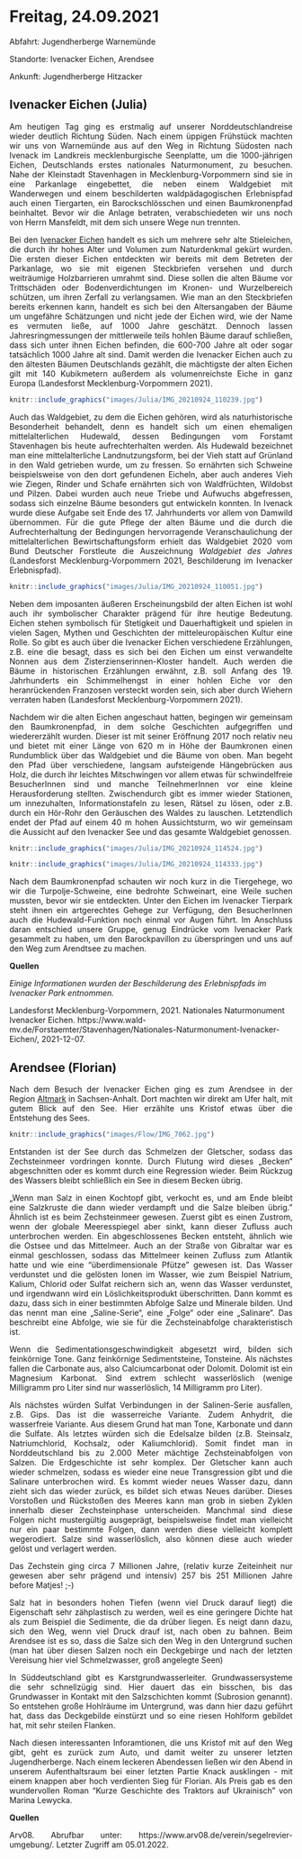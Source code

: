 # Freitag, 24.09.2021 

Abfahrt: Jugendherberge Warnemünde

Standorte: Ivenacker Eichen, Arendsee

Ankunft: Jugendherberge Hitzacker


## Ivenacker Eichen (Julia)
<div style="text-align: justify">

Am heutigen Tag ging es erstmalig auf unserer Norddeutschlandreise wieder deutlich Richtung Süden. Nach einem üppigen Frühstück machten wir uns von Warnemünde aus auf den Weg in Richtung Südosten nach Ivenack im Landkreis mecklenburgische Seenplatte, um die 1000-jährigen Eichen, Deutschlands erstes nationales Naturmonument, zu besuchen. Nahe der Kleinstadt Stavenhagen in Mecklenburg-Vorpommern sind sie in eine Parkanlage eingebettet, die neben einem Waldgebiet mit Wanderwegen und einem beschilderten waldpädagogischen Erlebnispfad auch einen Tiergarten, ein Barockschlösschen und einen Baumkronenpfad beinhaltet. Bevor wir die Anlage betraten, verabschiedeten wir uns noch von Herrn Mansfeldt, mit dem sich unsere Wege nun trennten. 

Bei den [Ivenacker Eichen](https://www.wald-mv.de/Forstaemter/Stavenhagen/Nationales-Naturmonument-Ivenacker-Eichen/) handelt es sich um mehrere sehr alte Stieleichen, die durch ihr hohes Alter und Volumen zum Naturdenkmal gekürt wurden. Die ersten dieser Eichen entdeckten wir bereits mit dem Betreten der Parkanlage, wo sie mit eigenen Steckbriefen versehen und durch weiträumige Holzbarrieren umrahmt sind. Diese sollen die alten Bäume vor Trittschäden oder Bodenverdichtungen im Kronen- und Wurzelbereich schützen, um ihren Zerfall zu verlangsamen. Wie man an den Steckbriefen bereits erkennen kann, handelt es sich bei den Altersangaben der Bäume um ungefähre Schätzungen und nicht jede der Eichen wird, wie der Name es vermuten ließe, auf 1000 Jahre geschätzt. Dennoch lassen Jahresringmessungen der mittlerweile teils hohlen Bäume darauf schließen, dass sich unter ihnen Eichen befinden, die 600-700 Jahre alt oder sogar tatsächlich 1000 Jahre alt sind. Damit werden die Ivenacker Eichen auch zu den ältesten Bäumen Deutschlands gezählt, die mächtigste der alten Eichen gilt mit 140 Kubikmetern außerdem als volumenreichste Eiche in ganz Europa (Landesforst Mecklenburg-Vorpommern 2021). 

```r
knitr::include_graphics("images/Julia/IMG_20210924_110239.jpg")
```


Auch das Waldgebiet, zu dem die Eichen gehören, wird als naturhistorische Besonderheit behandelt, denn es handelt sich um einen ehemaligen mittelalterlichen Hudewald, dessen Bedingungen vom Forstamt Stavenhagen bis heute aufrechterhalten werden. Als Hudewald bezeichnet man eine mittelalterliche Landnutzungsform, bei der Vieh statt auf Grünland in den Wald getrieben wurde, um zu fressen. So ernährten sich Schweine beispielsweise von den dort gefundenen Eicheln, aber auch anderes Vieh wie Ziegen, Rinder und Schafe ernährten sich von Waldfrüchten, Wildobst und Pilzen. Dabei wurden auch neue Triebe und Aufwuchs abgefressen, sodass sich einzelne Bäume besonders gut entwickeln konnten. In Ivenack wurde diese Aufgabe seit Ende des 17. Jahrhunderts vor allem von Damwild übernommen. Für die gute Pflege der alten Bäume und die durch die Aufrechterhaltung der Bedingungen hervorragende Veranschaulichung der mittelalterlichen Bewirtschaftungsform erhielt das Waldgebiet 2020 vom Bund Deutscher Forstleute die Auszeichnung *Waldgebiet des Jahres* (Landesforst Mecklenburg-Vorpommern 2021, Beschilderung im Ivenacker Erlebnispfad). 

```r
knitr::include_graphics("images/Julia/IMG_20210924_110051.jpg")
```

Neben dem imposanten äußeren Erscheinungsbild der alten Eichen ist wohl auch ihr symbolischer Charakter prägend für ihre heutige Bedeutung. Eichen stehen symbolisch für Stetigkeit und Dauerhaftigkeit und spielen in vielen Sagen, Mythen und Geschichten der mitteleuropäischen Kultur eine Rolle. So gibt es auch über die Ivenacker Eichen verschiedene Erzählungen, z.B. eine die besagt, dass es sich bei den Eichen um einst verwandelte Nonnen aus dem Zisterzienserinnen-Kloster handelt. Auch werden die Bäume in historischen Erzählungen erwähnt, z.B. soll Anfang des 19. Jahrhunderts ein Schimmelhengst in einer hohlen Eiche vor den heranrückenden Franzosen versteckt worden sein, sich aber durch Wiehern verraten haben (Landesforst Mecklenburg-Vorpommern 2021). 

Nachdem wir die alten Eichen angeschaut hatten, begingen wir gemeinsam den Baumkronenpfad, in dem solche Geschichten aufgegriffen und wiedererzählt wurden. Dieser ist mit seiner Eröffnung 2017 noch relativ neu und bietet mit einer Länge von 620 m in Höhe der Baumkronen einen Rundumblick über das Waldgebiet und die Bäume von oben. Man begeht den Pfad über verschiedene, langsam aufsteigende Hängebrücken aus Holz, die durch ihr leichtes Mitschwingen vor allem etwas für schwindelfreie BesucherInnen sind und manche TeilnehmerInnen vor eine kleine Herausforderung stellten. Zwischendurch gibt es immer wieder Stationen, um innezuhalten, Informationstafeln zu lesen, Rätsel zu lösen, oder z.B. durch ein Hör-Rohr den Geräuschen des Waldes zu lauschen. Letztendlich endet der Pfad auf einem 40 m hohen Aussichtsturm, wo wir gemeinsam die Aussicht auf den Ivenacker See und das gesamte Waldgebiet genossen. 

```r
knitr::include_graphics("images/Julia/IMG_20210924_114524.jpg")
```
```r
knitr::include_graphics("images/Julia/IMG_20210924_114333.jpg")
```


Nach dem Baumkronenpfad schauten wir noch kurz in die Tiergehege, wo wir die Turpolje-Schweine, eine bedrohte Schweinart, eine Weile suchen mussten, bevor wir sie entdeckten. Unter den Eichen im Ivenacker Tierpark steht ihnen ein artgerechtes Gehege zur Verfügung, den BesucherInnen auch die Hudewald-Funktion noch einmal vor Augen führt. Im Anschluss daran entschied unsere Gruppe, genug Eindrücke vom Ivenacker Park gesammelt zu haben, um den Barockpavillon zu überspringen und uns auf den Weg zum Arendtsee zu machen. 

</div>

**Quellen**

*Einige Informationen wurden der Beschilderung des Erlebnispfads im Ivenacker Park entnommen.*

Landesforst Mecklenburg-Vorpommern, 2021. Nationales Naturmonument Ivenacker Eichen. https://www.wald-mv.de/Forstaemter/Stavenhagen/Nationales-Naturmonument-Ivenacker-Eichen/, 2021-12-07. 



## Arendsee (Florian)

<div style="text-align: justify">
Nach dem Besuch der Ivenacker Eichen ging es zum Arendsee in der Region [Altmark](https://www.arv08.de/verein/segelrevier-umgebung/) in Sachsen-Anhalt. Dort machten wir direkt am Ufer halt, mit gutem Blick auf den See. Hier erzählte uns Kristof etwas über die Entstehung des Sees.

```r
knitr::include_graphics("images/Flow/IMG_7062.jpg")
```

Entstanden ist der See durch das Schmelzen der Gletscher, sodass das Zechsteinmeer vordringen konnte. Durch Flutung wird dieses „Becken“ abgeschnitten oder es kommt durch eine Regression wieder. Beim Rückzug des Wassers bleibt schließlich ein See in diesem Becken übrig. 

„Wenn man Salz in einen Kochtopf gibt, verkocht es, und am Ende bleibt eine Salzkruste die dann wieder verdampft und die Salze bleiben übrig." Ähnlich ist es beim Zechsteinmeer gewesen. Zuerst gibt es einen Zustrom, wenn der globale Meeresspiegel aber sinkt, kann dieser Zufluss auch unterbrochen werden. Ein abgeschlossenes Becken entsteht, ähnlich wie die Ostsee und das Mittelmeer. Auch an der Straße von Gibraltar war es einmal geschlossen, sodass das Mittelmeer keinen Zufluss zum Atlantik hatte und wie eine "überdimensionale Pfütze" gewesen ist. 
Das Wasser verdunstet und die gelösten Ionen im Wasser, wie zum Beispiel Natrium, Kalium, Chlorid oder Sulfat reichern sich an, wenn das Wasser verdunstet, und irgendwann wird ein Löslichkeitsprodukt überschritten. Dann kommt es dazu, dass sich in einer bestimmten Abfolge Salze und Minerale bilden. Und das nennt man eine „Saline-Serie“, eine „Folge“ oder eine „Salinare“. Das beschreibt eine Abfolge, wie sie für die Zechsteinabfolge charakteristisch ist. 

Wenn die Sedimentationsgeschwindigkeit abgesetzt wird, bilden sich feinkörnige Tone. Ganz feinkörnige Sedimentsteine, Tonsteine. Als nächstes fallen die Carbonate aus, also Calciumcarbonat oder Dolomit. Dolomit ist ein Magnesium Karbonat. Sind extrem schlecht wasserlöslich (wenige Milligramm pro Liter sind nur wasserlöslich, 14 Milligramm pro Liter).

Als nächstes würden Sulfat Verbindungen in der Salinen-Serie ausfallen, z.B. Gips. Das ist die wasserreiche Variante. Zudem Anhydrit, die wasserfreie Variante. Aus diesem Grund hat man Tone, Karbonate und dann die Sulfate. Als letztes würden sich die Edelsalze bilden (z.B. Steinsalz, Natriumchlorid, Kochsalz, oder Kaliumchlorid). Somit findet man in Norddeutschland bis zu 2.000 Meter mächtige Zechsteinabfolgen von Salzen. 
Die Erdgeschichte ist sehr komplex. Der Gletscher kann auch wieder schmelzen, sodass es wieder eine neue Transgression gibt und die Salinare unterbrochen wird. Es kommt wieder neues Wasser dazu, dann zieht sich das wieder zurück, es bildet sich etwas Neues darüber. Dieses Vorstoßen und Rückstoßen des Meeres kann man grob in sieben Zyklen innerhalb dieser Zechsteinphase unterscheiden. Manchmal sind diese Folgen nicht mustergültig ausgeprägt, beispielsweise findet man vielleicht nur ein paar bestimmte Folgen, dann werden diese vielleicht komplett wegerodiert. Salze sind wasserlöslich, also können diese auch wieder gelöst und verlagert werden.  

Das Zechstein ging circa 7 Millionen Jahre, (relativ kurze Zeiteinheit nur gewesen aber sehr prägend und intensiv) 257 bis 251 Millionen Jahre before Matjes! ;-)

Salz hat in besonders hohen Tiefen (wenn viel Druck darauf liegt) die Eigenschaft sehr zähplastisch zu werden, weil es eine geringere Dichte hat als zum Beispiel die Sedimente, die da drüber liegen. Es neigt dann dazu, sich den Weg, wenn viel Druck drauf ist, nach oben zu bahnen. Beim Arendsee ist es so, dass die Salze sich den Weg in den Untergrund suchen (man hat über diesen Salzen noch ein Deckgebirge und nach der letzten Vereisung hier viel Schmelzwasser, groß angelegte Seen)

In Süddeutschland gibt es Karstgrundwasserleiter. Grundwassersysteme die sehr schnellzügig sind. Hier dauert das ein bisschen, bis das Grundwasser in Kontakt mit den Salzschichten kommt (Subrosion genannt). So entstehen große Hohlräume im Untergrund, was dann hier dazu geführt hat, dass das Deckgebilde einstürzt und so eine riesen Hohlform gebildet hat, mit sehr steilen Flanken.

Nach diesen interessanten Inforamtionen, die uns Kristof mit auf den Weg gibt, geht es zurück zum Auto, und damit weiter zu unserer letzten Jugendherberge. Nach einem leckeren Abendessen ließen wir den Abend in unserem Aufenthaltsraum bei einer letzten Partie Knack ausklingen - mit einem knappen aber hoch verdienten Sieg für Florian. Als Preis gab es den wundervollen Roman "Kurze Geschichte des Traktors auf Ukrainisch" von Marina Lewycka.


**Quellen** 

Arv08. Abrufbar unter: https://www.arv08.de/verein/segelrevier-umgebung/. Letzter Zugriff am 05.01.2022.

</div>
